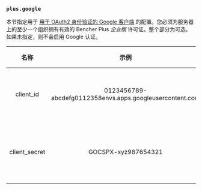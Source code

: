 ### `plus.google`

本节指定用于 [用于 OAuth2 身份验证的 Google 客户端](/zh/docs/how-to/google-oauth/) 的配置。您必须为服务器上的至少一个组织拥有有效的 Bencher Plus _企业版_ 许可证。整个部分为可选。如果未指定，则不会启用 Google 认证。

|     名称      |                           示例                           | 默认  | 必填  |                   描述                    |
| :-----------: | :------------------------------------------------------: | :---: | :---: | :---------------------------------------: |
|   client_id   | 0123456789-abcdefg0112358envs.apps.googleusercontent.com |  ---  |  是   | 指定您 Google OAuth2 客户端的客户端 ID。  |
| client_secret |                   GOCSPX-xyz987654321                    |  ---  |  是   | 用于您 Google OAuth2 客户端的客户端密钥。 |
